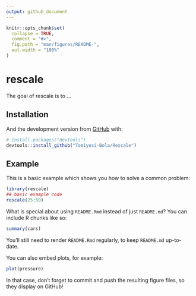 ```yaml
---
output: github_document
---
```


<!-- README.md is generated from README.Rmd. Please edit that file -->

```r
knitr::opts_chunk$set(
  collapse = TRUE,
  comment = "#>",
  fig.path = "man/figures/README-",
  out.width = "100%"
)
```

# rescale

<!-- badges: start -->
<!-- badges: end -->

The goal of rescale is to ...

## Installation


And the development version from [GitHub](https://github.com/) with:

``` r
# install.packages("devtools")
devtools::install_github("Tomiyosi-Bola/Rescale")
```
## Example

This is a basic example which shows you how to solve a common problem:

```r
library(rescale)
## basic example code
rescale(25:50)
```

What is special about using `README.Rmd` instead of just `README.md`? You can include R chunks like so:

```r
summary(cars)
```

You'll still need to render `README.Rmd` regularly, to keep `README.md` up-to-date.

You can also embed plots, for example:

```r
plot(pressure)
```

In that case, don't forget to commit and push the resulting figure files, so they display on GitHub!
